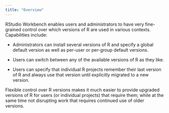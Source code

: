 ```yaml
---
title: "Overview"
---
```


RStudio Workbench enables users and administrators to have very fine-grained control over which versions of R are used in various contexts. Capabilities include:

-  Administrators can install several versions of R and specify a global default version as well as per-user or per-group default versions.

-  Users can switch between any of the available versions of R as they like.

- Users can specify that individual R projects remember their last version of R and always use that version until explicitly migrated to a new version.

Flexible control over R versions makes it much easier to provide upgraded versions of R for users (or individual projects) that require them; while at the same time not disrupting work that requires continued use of older versions.

